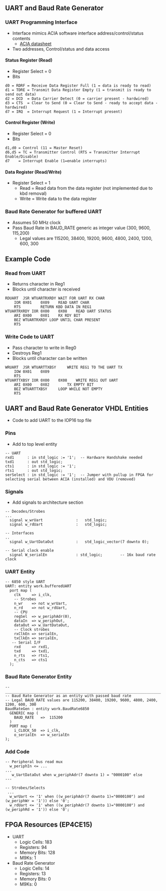 == UART and Baud Rate Generator ==

=== UART Programming Interface ===

* Interface mimics ACIA software interface address/control/status contents
** [http://www.swtpc.com/mholley/Notebook/Hardware_ACIA.pdf ACIA datasheet]
* Two addresses, Control/status and data access

==== Status Register (Read) ====

* Register Select = 0
* Bits
<pre>
d0 = RDRF = Receive Data Register Full (1 = data is ready to read)
d1 = TDRE = Transmit Data Register Empty (1 = transmit is ready to send out data)
d2 = DCD  = Data Carrier Detect (0 = carrier present - hardwired)
d3 = CTS  = Clear to Send (0 = Clear to Send - ready to accept data - hardwired)
d7 = IRQ  = Interrupt Request (1 = Interrupt present)
</pre>

====  Control Register (Write) ====

* Register Select = 0
* Bits
<pre>
d1,d0 = Control (11 = Master Reset)
d6,d5 = TC = Transmitter Control (RTS = Transmitter Interrupt Enable/Disable)
d7    = Interrupt Enable (1=enable interrupts)
</pre>

==== Data Register (Read/Write) ====

* Register Select = 1
** Read = Read data from the data register (not implemented due to kbd removal)
** Write = Write data to the data register

=== Baud Rate Generator for buffered UART ===

* Assumes 50 MHz clock
* Pass Baud Rate in BAUD_RATE generic as integer value (300, 9600, 115,200)
** Legal values are 115200, 38400, 19200, 9600, 4800, 2400, 1200, 600, 300

== Example Code ==

=== Read from UART ===

* Returns character in Reg1
* Blocks until character is received

<pre>
RDUART	JSR	WTUARTRXRDY	WAIT FOR UART RX CHAR
	IOR	0X01	0X09	READ UART CHAR
	RTS			RETURN KBD DATA IN REG1
WTUARTRXRDY	IOR	0X00	0X08	READ UART STATUS
	ARI	0X00	0X01	RX RDY BIT
	BEZ	WTUARTRXRDY	LOOP UNTIL CHAR PRESENT
	RTS			
</pre>

=== Write Code to UART ===

* Pass character to write in Reg0
* Destroys Reg1
* Blocks until character can be written

<pre>
WRUART	JSR	WTUARTTXBSY		WRITE REG1 TO THE UART TX
	IOW	0X01	0X09	
	RTS			
WTUARTTXBSY	IOR	0X00	0X08	WRITE REG1 OUT UART
	ARI	0X00	0X02		TX EMPTY BIT
	BEZ	WTUARTTXBSY		LOOP WHILE NOT EMPTY
	RTS			
</pre>

== UART and Baud Rate Generator VHDL Entities ==

* Code to add UART to the IOP16 top file

=== Pins ===

* Add to top level entity

<pre>
-- UART
rxd1      : in std_logic := '1';  -- Hardware Handshake needed
txd1      : out std_logic;
cts1      : in std_logic := '1';
rts1      : out std_logic;
serSelect : in std_logic := '1';  -- Jumper with pullup in FPGA for selecting serial between ACIA (installed) and VDU (removed)
</pre>

=== Signals ===

* Add signals to architecture section

<pre>
-- Decodes/Strobes
...
  signal w_wrUart				:	std_logic;
  signal w_rdUart				:	std_logic;

-- Interfaces
..
  signal w_UartDataOut			:	std_logic_vector(7 downto 0);

-- Serial clock enable
  signal W_serialEn      		: std_logic;		-- 16x baud rate clock	
</pre>

=== UART Entity ===

<pre>
-- 6850 style UART
UART: entity work.bufferedUART
  port map (
    clk     => i_clk,
    -- Strobes
    n_wr    => not w_wrUart,
    n_rd    => not w_rdUart,
    -- CPU 
    regSel  => w_periphAdr(0),
    dataIn  => w_periphOut,
    dataOut => w_UartDataOut,
    -- Clock strobes
    rxClkEn => serialEn,
    txClkEn => serialEn,
   -- Serial I/F
    rxd     => rxd1,
    txd     => txd1,
    n_rts   => rts1,
    n_cts   => cts1
  );
</pre>

=== Baud Rate Generator Entity ===

<pre>
-- ____________________________________________________________________________________
-- Baud Rate Generator as an entity with passed baud rate
-- Legal BAUD_RATE values are 115200, 38400, 19200, 9600, 4800, 2400, 1200, 600, 300
BaudRateGen : entity work.BaudRate6850
  GENERIC map (
    BAUD_RATE	=>  115200
  )
  PORT map (
    i_CLOCK_50	=> i_clk,
    o_serialEn	=> w_serialEn
);
</pre>

=== Add Code ===

<pre>
-- Peripheral bus read mux
  w_periphIn <=	...
...
   w_UartDataOut when w_periphAdr(7 downto 1) = "0000100" else
---

-- Strobes/Selects
 ...
  w_wrUart <= '1' when ((w_periphAdr(7 downto 1)="0000100") and (w_periphWr = '1')) else '0';
  w_rdUart <= '1' when ((w_periphAdr(7 downto 1)="0000100") and (w_periphRd = '1')) else '0';
</pre>

== FPGA Resources (EP4CE15) ==

* UART
** Logic Cells: 183
** Registers: 94
** Memory Bits: 128
** M9Ks: 1
* Baud Rate Generator
** Logic Cells: 14
** Registers: 13
** Memory Bits: 0
** M9Ks: 0
